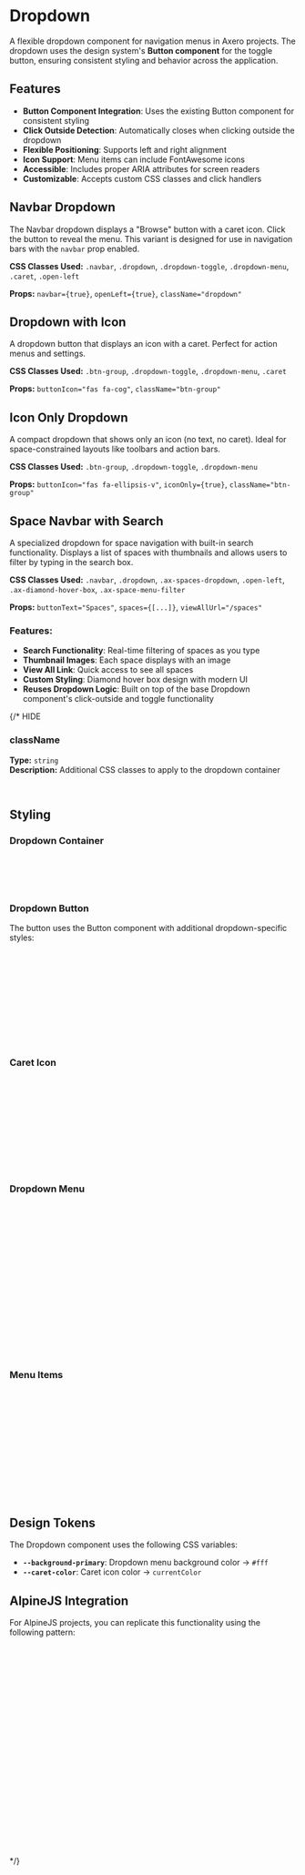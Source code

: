 
<Meta of={DropdownStories} />

# Dropdown

A flexible dropdown component for navigation menus in Axero projects. The dropdown uses the design system's **Button component** for the toggle button, ensuring consistent styling and behavior across the application.

## Features

- **Button Component Integration**: Uses the existing Button component for consistent styling
- **Click Outside Detection**: Automatically closes when clicking outside the dropdown
- **Flexible Positioning**: Supports left and right alignment
- **Icon Support**: Menu items can include FontAwesome icons
- **Accessible**: Includes proper ARIA attributes for screen readers
- **Customizable**: Accepts custom CSS classes and click handlers

## Navbar Dropdown

The Navbar dropdown displays a "Browse" button with a caret icon. Click the button to reveal the menu. This variant is designed for use in navigation bars with the `navbar` prop enabled.

<Canvas of={DropdownStories.NavbarDropdown} />

**CSS Classes Used:** `.navbar`, `.dropdown`, `.dropdown-toggle`, `.dropdown-menu`, `.caret`, `.open-left`

**Props:** `navbar={true}`, `openLeft={true}`, `className="dropdown"`

## Dropdown with Icon

A dropdown button that displays an icon with a caret. Perfect for action menus and settings.

<Canvas of={DropdownStories.WithIcon} />

**CSS Classes Used:** `.btn-group`, `.dropdown-toggle`, `.dropdown-menu`, `.caret`

**Props:** `buttonIcon="fas fa-cog"`, `className="btn-group"`

## Icon Only Dropdown

A compact dropdown that shows only an icon (no text, no caret). Ideal for space-constrained layouts like toolbars and action bars.

<Canvas of={DropdownStories.IconOnly} />

**CSS Classes Used:** `.btn-group`, `.dropdown-toggle`, `.dropdown-menu`

**Props:** `buttonIcon="fas fa-ellipsis-v"`, `iconOnly={true}`, `className="btn-group"`

## Space Navbar with Search

A specialized dropdown for space navigation with built-in search functionality. Displays a list of spaces with thumbnails and allows users to filter by typing in the search box.

<Canvas of={SpaceNavbarStories.SpaceNavbar} />

**CSS Classes Used:** `.navbar`, `.dropdown`, `.ax-spaces-dropdown`, `.open-left`, `.ax-diamond-hover-box`, `.ax-space-menu-filter`

**Props:** `buttonText="Spaces"`, `spaces={[...]}`, `viewAllUrl="/spaces"`

### Features:
- **Search Functionality**: Real-time filtering of spaces as you type
- **Thumbnail Images**: Each space displays with an image
- **View All Link**: Quick access to see all spaces
- **Custom Styling**: Diamond hover box design with modern UI
- **Reuses Dropdown Logic**: Built on top of the base Dropdown component's click-outside and toggle functionality


{/* HIDE

### className
**Type:** `string`  
**Description:** Additional CSS classes to apply to the dropdown container

```jsx
<Dropdown className="custom-dropdown" items={menuItems} />
```

## Styling

### Dropdown Container
```css
.dropdown {
  display: inline-block;
  position: relative;
}
```

### Dropdown Button
The button uses the Button component with additional dropdown-specific styles:

```css
.dropdown .btn {
  background-color: inherit;
  background-image: none;
  border: 0;
  color: #fff;
  font-weight: 500;
  line-height: 18px;
  padding-left: 0;
  padding-right: 10px;
  font-size: .95rem;
}
```

### Caret Icon
```css
.caret {
  display: inline-block;
  width: 0;
  height: 0;
  vertical-align: top;
  border-top: 4px solid;
  border-right: 4px solid transparent;
  border-left: 4px solid transparent;
  margin-top: 8px;
  margin-left: 2px;
}
```

### Dropdown Menu
```css
.dropdown-menu {
  position: absolute;
  top: 100%;
  left: 0;
  z-index: 1040;
  display: none;
  min-width: 240px;
  padding: 10px 0;
  background: var(--background-primary, #fff);
  border-radius: 4px;
  box-shadow: 0 16px 24px 2px rgba(0, 0, 0, 0.14), 
              0 6px 30px 5px rgba(0, 0, 0, 0.12), 
              0 8px 10px -5px rgba(0, 0, 0, 0.4);
}

.open > .dropdown-menu {
  display: block;
}
```

### Menu Items
```css
.dropdown-menu > li > a {
  display: flex;
  padding: 10px 30px 12px;
  color: inherit;
  cursor: pointer;
}

.dropdown-menu > li > a:hover,
.dropdown-menu > li > a:focus {
  background-color: #f5f5f5;
  color: #262626;
  text-decoration: none;
}
```

## Design Tokens

The Dropdown component uses the following CSS variables:

- **`--background-primary`**: Dropdown menu background color → `#fff`
- **`--caret-color`**: Caret icon color → `currentColor`


## AlpineJS Integration

For AlpineJS projects, you can replicate this functionality using the following pattern:

```html
<div class="dropdown" x-data="{ open: false }" @click.away="open = false">
  <button 
    class="btn dropdown-toggle"
    @click="open = !open"
    :aria-expanded="open"
  >
    Browse <span class="caret"></span>
  </button>
  
  <ul class="dropdown-menu" x-show="open" x-cloak>
    <li>
      <a href="/articles">
        <i class="icon-file"></i>
        Articles
      </a>
    </li>
    <li>
      <a href="/blogs">
        <i class="icon-copy"></i>
        Blogs
      </a>
    </li>
  </ul>
</div>
```
*/}